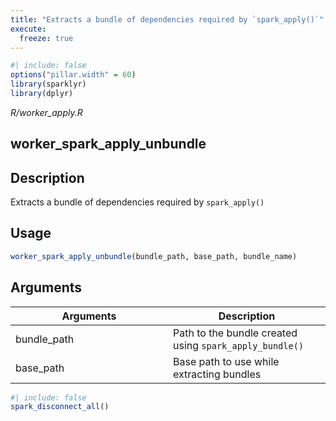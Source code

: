 ```yaml
---
title: "Extracts a bundle of dependencies required by `spark_apply()`"
execute:
  freeze: true
---
```


```r
#| include: false
options("pillar.width" = 60)
library(sparklyr) 
library(dplyr)
```

*R/worker_apply.R*

## worker_spark_apply_unbundle

## Description
Extracts a bundle of dependencies required by `spark_apply()`


## Usage
```r
worker_spark_apply_unbundle(bundle_path, base_path, bundle_name) 
```

## Arguments
|Arguments|Description|
|---|---|
| bundle_path | Path to the bundle created using `spark_apply_bundle()` |
| base_path | Base path to use while extracting bundles |








```r
#| include: false
spark_disconnect_all()
```
